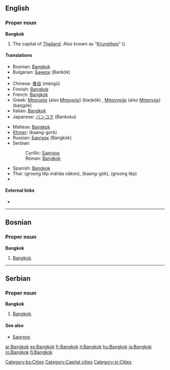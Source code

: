 ==English==

===Proper noun===
'''Bangkok'''

# The capital of [[Thailand]]. Also known as “[[Krungthep]]” ({{THchar|[[กรุงเทพ]]}}).

====Translations====
{{trans-top|the capital of Thailand}}
*Bosnian: [[#Bosnian|Bangkok]] {{m}}
*Bulgarian: [[Банкок]] (Bankók)
*{{trreq|Burmese}}
*Chinese: [[曼谷]] (màngǔ)
*Finnish: [[#Finnish|Bangkok]]
*French: [[#French|Bangkok]]
*Greek: [[Μπανκόκ]] (also [[Μπαγκόκ]]) (baŋkók) {{f}}, [[Μπανγκόκ]] (also [[Μπαγγόκ]]) (baŋɡók) {{f}}
*Italian: [[#Italian|Bangkok]]
*Japanese: [[バンコク]] (Bankoku)
{{trans-mid}}
*Maltese: [[#Maltese|Bangkok]]
*[[Khmer]]: {{Khmr|[[បាងកក]]}} (baang-gork)
*Russian: [[Бангкок]] (Bangkók) {{m}}
*Serbian:
*:Cyrillic: [[Бангкок]] {{m}}
*:Roman: [[#Serbian|Bangkok]] {{m}}
*Spanish: [[#Spanish|Bangkok]] {{m}}
*Thai: {{Thai|[[กรุงเทพมหานคร]]}} (groong têp máhăa nákon), {{Thai|[[บางกอก]]}} (baang-gòk), {{Thai|[[กรุงเทพ]]}} (groong têp)
*{{trreq|Vietnamese}}
{{trans-bottom}}

====External links====
* {{pedialite}}

----

==Bosnian==

===Proper noun===
'''Bangkok''' {{m}}

# [[#English|Bangkok]].

[[Category:bs:Cities]]

----

==Serbian==

===Proper noun===
'''Bangkok''' {{m}}

# [[#English|Bangkok]].

====See also====
*[[Бангкок]]

[[Category:Capital cities]]
[[Category:sr:Cities]]

[[ar:Bangkok]]
[[es:Bangkok]]
[[fr:Bangkok]]
[[it:Bangkok]]
[[hu:Bangkok]]
[[ja:Bangkok]]
[[ro:Bangkok]]
[[fi:Bangkok]]